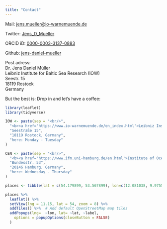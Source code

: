 ```yaml
---
title: "Contact"
---
```


Mail: [jens.mueller@io-warnemuende.de](mailto:jens.mueller@io-warnemuende.de)  

Twitter: [Jens_D_Mueller](https://twitter.com/Jens_D_Mueller)

ORCID iD: [0000-0003-3137-0883](https://orcid.org/0000-0003-3137-0883)

Github: [jens-daniel-mueller](https://github.com/jens-daniel-mueller)

Post adress:  
Dr. Jens Daniel Müller  
Leibniz Institute for Baltic Sea Research (IOW)  
Seestr. 15  
18119 Rostock  
Germany  

But the best is: Drop in and let's have a coffee:

```r
library(leaflet)
library(tidyverse)

IOW <- paste(sep = "<br/>",
  "<b><a href='https://www.io-warnemuende.de/en_index.html'>Leibniz Institute for Baltic Sea Research (IOW)</a></b>",
  "Seestraße 15",
  "18119 Rostock, Germany",
  "here: Monday - Tuesday"
)

CEN <- paste(sep = "<br/>",
  "<b><a href='https://www.ifm.uni-hamburg.de/en.html'>Institute of Oceanography (IfM)</a></b>",
  "Bundesstr. 53",
  "20146 Hamburg, Germany",
  "here: Wednesday - Thursday"
)

places <- tibble(lat = c(54.179899, 53.567899), lon=c(12.081038, 9.975583), label=c(IOW, CEN))

places %>% 
  leaflet() %>%
  setView(lng = 11.15, lat = 54, zoom = 8) %>% 
  addTiles() %>%  # Add default OpenStreetMap map tiles
  addPopups(lng=  ~lon, lat= ~lat, ~label,
    options = popupOptions(closeButton = FALSE)
  )

```

